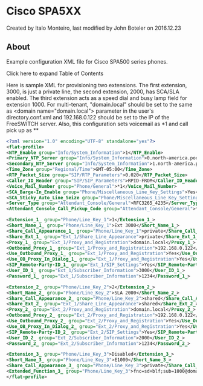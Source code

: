 
# Cisco SPA5XX 

 Created by  Italo Monteiro, last modified by  John Boteler on 2016.12.23

## About

Example configuration XML file for Cisco SPA500 series phones.

Click here to expand Table of Contents

Here is sample XML for provisioning two extensions. The first extension, 3000, is just a private line, the second extension, 2000, has SCA/SLA enabled. The third extension acts as a speed dial and busy lamp field for extension 1000\. For multi-tenant, "domain.local" should be set to the same as &lt;domain name="domain.local"> parameter in the user's directory.conf.xml and 192.168.0.122 should be set to the IP of the FreeSWITCH server. Also, this configuration sets voicemail as \*1 and call pick up as \*\*

```xml
<?xml version="1.0" encoding="UTF-8" standalone="yes"?>
<flat-profile>
<NTP_Enable group="Info/System_Information">1</NTP_Enable>
<Primary_NTP_Server group="Info/System_Information">0.north-america.pool.ntp.org</Primary_NTP_Server>
<Secondary_NTP_Server group="Info/System_Information">1.north-america.pool.ntp.org</Secondary_NTP_Server>
<Time_Zone group="Regional/Time">GMT-05:00</Time_Zone>
<RTP_Packet_Size group="SIP/RTP_Parameters">0.020</RTP_Packet_Size>
<Caller_ID_Header group="SIP/SIP_Parameters">RPID-FROM</Caller_ID_Header>
<Voice_Mail_Number group="Phone/General">*1</Voice_Mail_Number>
<SCA_Barge-In_Enable group="Phone/Miscellaneous_Line_Key_Settings">Yes</SCA_Barge-In_Enable>
<SCA_Sticky_Auto_Line_Seize group="Phone/Miscellaneous_Line_Key_Settings">Yes</SCA_Sticky_Auto_Line_Seize>
<Server_Type group="Attendant_Console/General">RFC3265_4235</Server_Type>
<Attendant_Console_Call_Pickup_Code group="Attendant_Console/General">**</Attendant_Console_Call_Pickup_Code>

<Extension_1_ group="Phone/Line_Key_1">1</Extension_1_>
<Short_Name_1_ group="Phone/Line_Key_1">Ext 3000</Short_Name_1_>
<Share_Call_Appearance_1_ group="Phone/Line_Key_1">private</Share_Call_Appearance_1_>
<Share_Ext_1_ group="Ext_1/Share_Line_Appearance">private</Share_Ext_1_>
<Proxy_1_ group="Ext_1/Proxy_and_Registration">domain.local</Proxy_1_>
<Outbound_Proxy_1_ group="Ext_1/Proxy_and_Registration">192.168.0.122</Outbound_Proxy_1_>
<Use_Outbound_Proxy_1_ group="Ext_1/Proxy_and_Registration">Yes</Use_Outbound_Proxy_1_>
<Use_OB_Proxy_In_Dialog_1_ group="Ext_1/Proxy_and_Registration">Yes</Use_OB_Proxy_In_Dialog_1_>
<SIP_Remote-Party-ID_1_ group="Ext_1/SIP_Settings">Yes</SIP_Remote-Party-ID_1_>
<User_ID_1_ group="Ext_1/Subscriber_Information">3000</User_ID_1_>
<Password_1_ group="Ext_1/Subscriber_Information">1234</Password_1_>

<Extension_2_ group="Phone/Line_Key_2">2</Extension_2_>
<Short_Name_2_ group="Phone/Line_Key_2">SLA 2000</Short_Name_2_>
<Share_Call_Appearance_2_ group="Phone/Line_Key_2">shared</Share_Call_Appearance_2_>
<Share_Ext_2_ group="Ext_1/Share_Line_Appearance">shared</Share_Ext_2_>
<Proxy_2_ group="Ext_2/Proxy_and_Registration">domain.local</Proxy_2_>
<Outbound_Proxy_2_ group="Ext_2/Proxy_and_Registration">192.168.0.122</Outbound_Proxy_2_>
<Use_Outbound_Proxy_2_ group="Ext_2/Proxy_and_Registration">Yes</Use_Outbound_Proxy_2_>
<Use_OB_Proxy_In_Dialog_2_ group="Ext_2/Proxy_and_Registration">Yes</Use_OB_Proxy_In_Dialog_2_>
<SIP_Remote-Party-ID_2_ group="Ext_2/SIP_Settings">Yes</SIP_Remote-Party-ID_2_>
<User_ID_2_ group="Ext_2/Subscriber_Information">2000</User_ID_2_>
<Password_2_ group="Ext_2/Subscriber_Information">1234</Password_2_>

<Extension_3_ group="Phone/Line_Key_3">Disabled</Extension_3_>
<Short_Name_3_ group="Phone/Line_Key_3">E1000</Short_Name_3_>
<Share_Call_Appearance_3_ group="Phone/Line_Key_3">private</Share_Call_Appearance_3_>
<Extended_Function_3_ group="Phone/Line_Key_3">fnc=sd+blf;sub=1000@domain.local</Extended_Function_3_>
</flat-profile>
```


